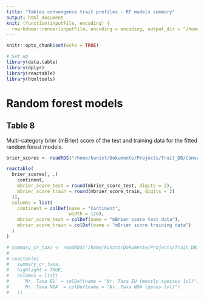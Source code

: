```yaml
---
title: "Tables convergence trait profiles - RF models summary"
output: html_document
knit: (function(inputFile, encoding) {
  rmarkdown::render(inputFile, encoding = encoding, output_dir = "/home/kunzst/Dokumente/Projects/Trait_DB/Convergence-trait-profiles/Paper/Tables/") })
---
```

  
  ```r
knitr::opts_chunk$set(echo = TRUE)
```

```r
# Set up
library(data.table)
library(dplyr)
library(reactable)
library(htmltools)
```

# Random forest models

## Table 8

Multi-category brier (mBrier) score of the test and training data for the fitted random forest models.

```r
brier_scores <- readRDS("/home/kunzst/Dokumente/Projects/Trait_DB/Convergence-trait-profiles/Cache/perf_summary.rds")

reactable(
  brier_scores[, .(
    continent,
    mbrier_score_test = round(mbrier_score_test, digits = 2),
    mbrier_score_train = round(mbrier_score_train, digits = 2)
  )],
  columns = list(
    continent = colDef(name = "Continent",
                       width = 120),
    mbrier_score_test = colDef(name = "mBrier score test data"),
    mbrier_score_train = colDef(name = "mBrier score training data")
  )
)

```

```r

# summary_cr_taxa <- readRDS("/home/kunzst/Dokumente/Projects/Trait_DB/Convergence-trait-profiles/Cache/Cache_comparison_climatic_reg/summary_cr_taxa.rds")
# 
# reactable(
#   summary_cr_taxa,
#   highlight = TRUE,
#   columns = list(
#     `Nr. Taxa EU` = colDef(name = "Nr. Taxa EU (mostly species lvl)"),
#     `Nr. Taxa NOA` = colDef(name = "Nr. Taxa NOA (genus lvl)")
#   ))
```